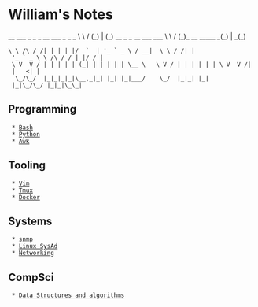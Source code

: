 = William's Notes =
__        ___ _ _ _                      __     ___                   _ _    _ 
\ \      / (_) | (_) __ _ _ __ ___  ___  \ \   / (_)_ __ _____      _(_) | _(_)
 \ \ /\ / /| | | | |/ _`  | '_ ` _ \ / __|  \ \ / /| | '_ ` _ \ \ /\ / / | |/ / |
  \ V  V / | | | | | (_| | | | | | \__ \   \ V / | | | | | | \ V  V /| |   <| |
   \_/\_/  |_|_|_|_|\__,_|_| |_| |_|___/    \_/  |_|_| |_| |_|\_/\_/ |_|_|\_\_|

== Programming ==
  * [[Bash]]
  * [[Python]]
  * [[Awk]]

== Tooling ==
  * [[Vim]]
  * [[Tmux]]
  * [[Docker]]

== Systems ==
  * [[snmp]]
  * [[Linux SysAd]]
  * [[Networking]]

== CompSci ==
  * [[Data Structures and algorithms]]
